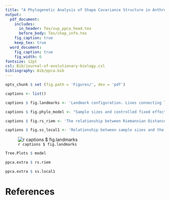 ```yaml
---
title: "A Phylogenetic Analysis of Shape Covariance Structure in Anthropoid Primates - Supplemental Material"
output:
  pdf_document:
    includes:
      in_header: Tex/sup_ppca_head.tex
      before_body: Tex/chap_info.tex
    fig_caption: true
    keep_tex: true
  word_document:
    fig_caption: true
    fig_width: 6
fontsize: 12pt
csl: Bib/journal-of-evolutionary-biology.csl
bibliography: Bib/ppca.bib
---	
```


```r
opts_chunk $ set (fig.path = 'Figures/', dev = 'pdf')
```

```r
captions <- list()

captions $ fig.landmarks <- 'Landmark configuration. Lines connecting landmarks indicate traits considered, either as interlandmark distances or local shape variables. Dotted and dashed lines indicate the association of each trait to *a priori* regional hypotheses of association (Face and Neurocranium, respectively). \\label{fig:landmarks}'

captions $ fig.phylo_model <- "Sample sizes and controlled fixed effects for 109 OTUs of anthropoid primates, depicted in a phylogenetic hypothesis from @springer_macroevolutionary_2012. \\label{fig:phylo_model}"

captions $ fig.rs_riem <- 'The relationship between Riemannian Distances and Random Skewers among pairs of $\\mathbf{P}$-matrices. Each observation is the posterior mean value for each statistic, estimated from $100$ posterior samples obtained for each OTU. \\label{fig:rs_riem}'

captions $ fig.ss_local1 <- 'Relationship between sample sizes and the first local phylogenetic Principal Component. \\label{fig:ss_local1}'

```

\renewcommand{\thefigure}{S\arabic{figure}}
\renewcommand{\thetable}{S\arabic{table}}

\input{Tables/lms_en}

![`r captions $ fig.landmarks`](Figures/landmarks.png)

\input{Tables/dist_en}

```r
Tree.Plots $ model
```

```r
ppca.extra $ rs.riem
```

```r
ppca.extra $ ss.local1
```


# References
